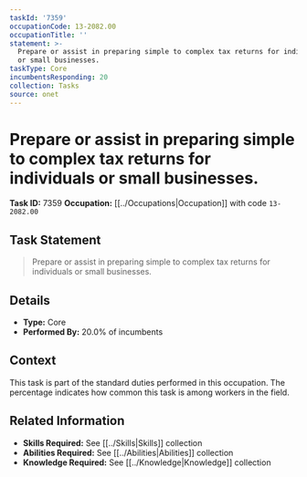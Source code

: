 ```yaml
---
taskId: '7359'
occupationCode: 13-2082.00
occupationTitle: ''
statement: >-
  Prepare or assist in preparing simple to complex tax returns for individuals
  or small businesses.
taskType: Core
incumbentsResponding: 20
collection: Tasks
source: onet
---
```

# Prepare or assist in preparing simple to complex tax returns for individuals or small businesses.

**Task ID:** 7359
**Occupation:** [[../Occupations|Occupation]] with code `13-2082.00`

## Task Statement

> Prepare or assist in preparing simple to complex tax returns for individuals or small businesses.

## Details

- **Type:** Core
- **Performed By:** 20.0% of incumbents

## Context

This task is part of the standard duties performed in this occupation. The percentage indicates how common this task is among workers in the field.

## Related Information

- **Skills Required:** See [[../Skills|Skills]] collection
- **Abilities Required:** See [[../Abilities|Abilities]] collection
- **Knowledge Required:** See [[../Knowledge|Knowledge]] collection

